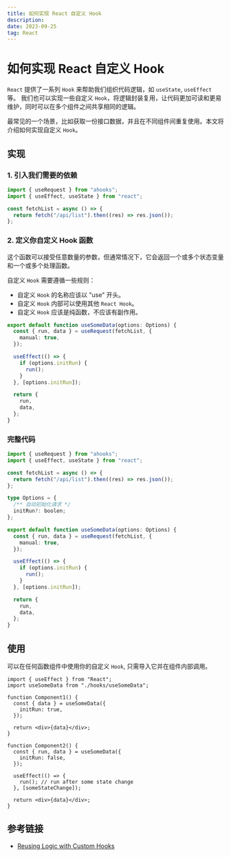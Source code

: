 ```yaml
---
title: 如何实现 React 自定义 Hook
description:
date: 2023-09-25
tag: React
---
```


# 如何实现 React 自定义 Hook

`React` 提供了一系列 `Hook` 来帮助我们组织代码逻辑，如 `useState`, `useEffect` 等。
我们也可以实现一些自定义 `Hook`，将逻辑封装复用，让代码更加可读和更易维护，同时可以在多个组件之间共享相同的逻辑。

最常见的一个场景，比如获取一份接口数据，并且在不同组件间重复使用。本文将介绍如何实现自定义 `Hook`。

## 实现

### 1. 引入我们需要的依赖

```typescript
import { useRequest } from "ahooks";
import { useEffect, useState } from "react";

const fetchList = async () => {
  return fetch("/api/list").then((res) => res.json());
};
```

### 2. 定义你自定义 Hook 函数

这个函数可以接受任意数量的参数，但通常情况下，它会返回一个或多个状态变量和一个或多个处理函数。

自定义 `Hook` 需要遵循一些规则：

- 自定义 `Hook` 的名称应该以 "use" 开头。
- 自定义 `Hook` 内部可以使用其他 `React Hook`。
- 自定义 `Hook` 应该是纯函数，不应该有副作用。

```typescript
export default function useSomeData(options: Options) {
  const { run, data } = useRequest(fetchList, {
    manual: true,
  });

  useEffect(() => {
    if (options.initRun) {
      run();
    }
  }, [options.initRun]);

  return {
    run,
    data,
  };
}
```

### 完整代码

```typescript
import { useRequest } from "ahooks";
import { useEffect, useState } from "react";

const fetchList = async () => {
  return fetch("/api/list").then((res) => res.json());
};

type Options = {
  /** 自动初始化请求 */
  initRun?: boolen;
};

export default function useSomeData(options: Options) {
  const { run, data } = useRequest(fetchList, {
    manual: true,
  });

  useEffect(() => {
    if (options.initRun) {
      run();
    }
  }, [options.initRun]);

  return {
    run,
    data,
  };
}
```

## 使用

可以在任何函数组件中使用你的自定义 `Hook`, 只需导入它并在组件内部调用。

```tsx
import { useEffect } from "React";
import useSomeData from "./hooks/useSomeData";

function Component1() {
  const { data } = useSomeData({
    initRun: true,
  });

  return <div>{data}</div>;
}

function Component2() {
  const { run, data } = useSomeData({
    initRun: false,
  });

  useEffect(() => {
    run(); // run after some state change
  }, [someStateChange]);

  return <div>{data}</div>;
}
```

## 参考链接

- [Reusing Logic with Custom Hooks](https://react.dev/learn/reusing-logic-with-custom-hooks)
